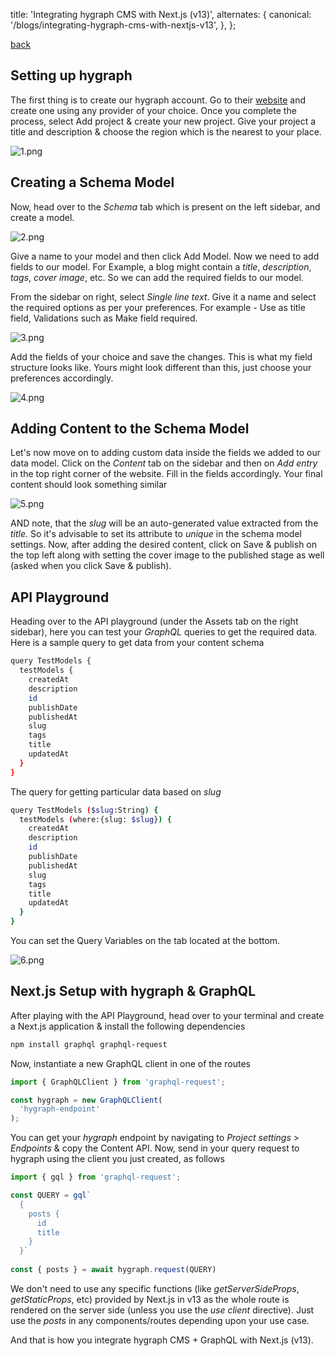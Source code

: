 
  title: 'Integrating hygraph CMS with Next.js (v13)',
  alternates: {
    canonical: '/blogs/integrating-hygraph-cms-with-nextjs-v13',
  },
};

<MaxWidthWrapper>

[back](/blogs)

## Setting up hygraph
The first thing is to create our hygraph account. Go to their <a className="underline underline-offset-2 text-primary" target="_blank" href="https://hygraph.com/">website</a> and create one using any provider of your choice. Once you complete the process, select Add project & create your new project. Give your project a title and description & choose the region which is the nearest to your place.

![1.png](https://media.graphassets.com/BiC4hVQP6fq26r903RSA)

## Creating a Schema Model
Now, head over to the *Schema* tab which is present on the left sidebar, and create a model.

![2.png](https://media.graphassets.com/2dRy1tgLQO6yHHMXnLlF)

Give a name to your model and then click Add Model. Now we need to add fields to our model. For Example, a blog might contain a *title*, *description*, *tags*, *cover image*, etc. So we can add the required fields to our model.

From the sidebar on right, select *Single line text*. Give it a name and select the required options as per your preferences. For example - Use as title field, Validations such as Make field required.

![3.png](https://media.graphassets.com/hZuG0OALSbWobe5PhP1N)

Add the fields of your choice and save the changes. This is what my field structure looks like. Yours might look different than this, just choose your preferences accordingly.

![4.png](https://media.graphassets.com/3UA508t6R02boPWRe9zM)

## Adding Content to the Schema Model
Let's now move on to adding custom data inside the fields we added to our data model. Click on the *Content* tab on the sidebar and then on *Add entry* in the top right corner of the website.
Fill in the fields accordingly. Your final content should look something similar

![5.png](https://media.graphassets.com/Mxsh10hnRqCJHR7pWvR0) 

AND note, that the *slug* will be an auto-generated value extracted from the *title*. So it's advisable to set its attribute to *unique* in the schema model settings.
Now, after adding the desired content, click on Save & publish on the top left along with setting the cover image to the published stage as well (asked when you click Save & publish).

## API Playground
Heading over to the API playground (under the Assets tab on the right sidebar), here you can test your *GraphQL* queries to get the required data. Here is a sample query to get data from your content schema

```bash
query TestModels {
  testModels {
    createdAt
    description
    id
    publishDate
    publishedAt
    slug
    tags
    title
    updatedAt
  }
}
```

The query for getting particular data based on *slug*

```bash
query TestModels ($slug:String) {
  testModels (where:{slug: $slug}) {
    createdAt
    description
    id
    publishDate
    publishedAt
    slug
    tags
    title
    updatedAt
  }
}
```

You can set the Query Variables on the tab located at the bottom.

![6.png](https://media.graphassets.com/IijYRSsToOsk7qFABPrW) 

## Next.js Setup with hygraph & GraphQL
After playing with the API Playground, head over to your terminal and create a Next.js application & install the following dependencies

```bash
npm install graphql graphql-request
```

Now, instantiate a new GraphQL client in one of the routes

```js
import { GraphQLClient } from 'graphql-request';

const hygraph = new GraphQLClient(
  'hygraph-endpoint'
); 
```

You can get your *hygraph* endpoint by navigating to *Project settings* > *Endpoints* & copy the Content API. Now, send in your query request to hygraph using the client you just created, as follows

```js
import { gql } from 'graphql-request';

const QUERY = gql`
  {
    posts {
      id
      title
    }
  }`
  
const { posts } = await hygraph.request(QUERY)
```

We don't need to use any specific functions (like *getServerSideProps*, *getStaticProps*, etc) provided by Next.js in v13 as the whole route is rendered on the server side (unless you use the *use client* directive). Just use the *posts* in any components/routes depending upon your use case.

And that is how you integrate hygraph CMS + GraphQL with Next.js (v13).

</MaxWidthWrapper>


